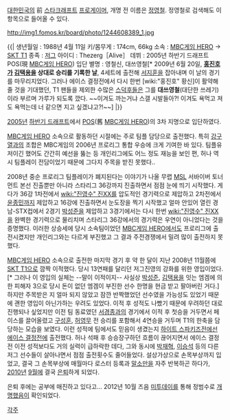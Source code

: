 [[대한민국]]의 前 [[스타크래프트]] [[프로게이머]], 개명 전 이름은 [[정영철]]. 정영철로 검색해도 이 항목으로 들어올 수 있다.

http://img1.fomos.kr/board/photo/1244608389_1.jpg

{{|
생년월일 : 1988년 4월 11일
키/몸무게 : 174cm, 66kg
소속 : [[MBC게임 HERO]] → [[SKT T1]]
종족 : [[저그]]
아이디 : Thezerg［Alive］
데뷔 : 2005년 하반기 드래프트 POS(現 [[MBC게임 HERO]]) 입단
별명 : 영철신, 대쓰영철[* 2009년 6월 20일, '''[[홍진호]]가 [[김택용]]을 상대로 승리를 기록한 날''', 4세트에 출전해 [[서지훈]]을 잡아내며 이 날의 경기를 마무리지었다. 그러나 에이스 결정전에서 다시 한번 [wiki:"홍진호" 황신]이 활약해 줄 것을 기대했던, T1 팬들을 제외한 수많은 [[스덕후]]들은 그를 '''대쓰영철'''(대단한 쓰레기)이라 부르며 가루가 되도록 깠다. ~~이겨도 까는거냐 스갤 시발들아?! 이겨도 욕먹고 져도 욕먹는데 너 같으면 지고 싶겠냐고?!~~] |}}

[[2005년]] [http://gmnews.afreeca.com:8109/app/index.php?control=view&board=news_esports&c_no=5&b_no=6853 하반기 드래프트]에서 [[POS]](舊 [[MBC게임 HERO]])의 3차 지명으로 입단하였다.

[[MBC게임 HERO]] 소속으로 활동하던 시절에는 주로 팀플 담당으로 출전했다. 특히 [[강구열]]과의 조합은 MBC게임의 2006년 프로리그 통합 우승에 크게 기여한 바 있다. 팀플유저이긴 했어도 간간히 예선을 뚫는 등 개인리그에도 어느 정도 재능을 보인 편, 허나 역시 팀플레이 전담이었기 때문에 그다지 주목을 받진 못했다..

2008년 중순 프로리그 팀플레이가 폐지된다는 이야기가 나올 무렵 [[MSL]] 서바이버 토너먼트 본선 진출뿐만 아니라 스타리그 36강까지 진출하면서 점점 눈에 띄기 시작했다. 게다가 36강 1차전에서 [[wiki:"진영수" 진XX]]를 압도적인 경기력으로 제압하고 2차전에서 [[윤종민]]까지 제압하고 16강에 진출하면서 눈도장을 찍기 시작했고 얼마 안있어 열린 경남-STX컵에서 2경기 [[박성준]]을 제압하고 3경기에서는 다시 한번 [[wiki:"진영수" 진XX]]을 완벽한 경기력으로 물리치며 스타리그 36강에서의 경기력은 우연이 아니었다는 것을 증명했다. 이러한 상승세에 당시 소속팀이었던 [[MBC게임 HERO]]에서도 프로리그에 출전시켰지만 개인리그와는 다르게 부진했고 그 결과 주전경쟁에서 밀려 많이 출전하지 못했다.

[[MBC게임 HERO]] 소속으로 출전한 마지막 경기 후 약 한 달이 지난 2008년 11월쯤에 [[SKT T1]]으로 깜짝 이적했다. 당시 13연패를 달리던 저그진영의 강화를 위한 영입이었다.[* 그러나 이 영입의 실체는 --말이 이적이지-- 사실상 [[박성준]], [[김택용]]을 잇는 엠겜에 의한 피해자 3으로 당시 돈이 없던 엠겜이 부진한 선수 한명을 현금 받고 팔아버린 거다.] 하지만 주목받은 지 얼마 되지 않았고 잠깐 반짝했었던 선수였을 가능성도 있었기 때문에 괜한 영입이 아닌가하는 우려도 있었다. 이적 후 성적도 나빴기 때문에 우려하던 대로 진행되나 싶었지만 이전 팀 동료였던 [[서경종]]과의 경기에서 이적 후 첫승을 거두면서 페이스를 끌어올렸고 [[구성훈]], [[허영무]] 전 승리를 포함해서 4연승을 거두며 T1의 한축을 담당하는 모습을 보였다. 이런 성적에 팀에서도 믿음이 생겼는지 [[하이트 스파키즈]]전에선 [[에이스 결정전]]에 출전했다. 허나 석패 후 승승장구하던 흐름이 끊어지면서 에이스 결정전 이전 성적보다도 거의 실력이 급하락한 데다, 그와 동시에 [[박재혁#s-1|박재혁]], [[이승석]] 등의 다른 저그 선수들이 살아나면서 점점 출전횟수도 줄어들었다. 설상가상으로 손목부상까지 입었고, 결국 그 손목부상에 매월마다 로스터 등록과 [[말소#s-1|말소]]만을 자주 반복하곤 하다가, [[2010년]] [[9월]]에 결국 [http://www.e-sports.or.kr/board.php?b_no=6&_module=data&_page=view&b_no=6&b_pid=9999874000 은퇴]하게 되었다.

은퇴 후에는 공부에 매진하고 있다고... 2012년 10월 즈음 [[미투데이]]를 통해 정범수로 [[개명#s-1|개명]]했음이 확인되었다.

[[각주]]
